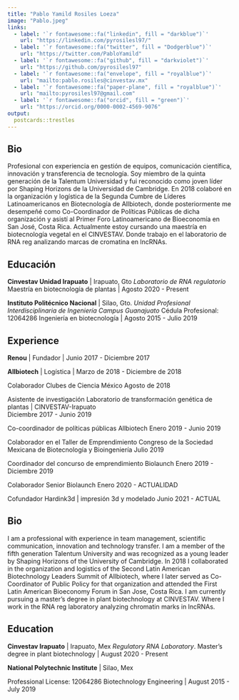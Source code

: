 ```yaml
---
title: "Pablo Yamild Rosiles Loeza"
image: "Pablo.jpeg"
links:
  - label: '`r fontawesome::fa("linkedin", fill = "darkblue")`'
    url: "https://linkedin.com/pyrosilesl97/"
  - label: '`r fontawesome::fa("twitter", fill = "Dodgerblue")`'
    url: "https://twitter.com/PabloYamild"
  - label: '`r fontawesome::fa("github", fill = "darkviolet")`'
    url: "https://github.com/pyrosilesl97"
  - label: '`r fontawesome::fa("envelope", fill = "royalblue")`'
    url: "mailto:pablo.rosiles@cinvestav.mx"
  - label: '`r fontawesome::fa("paper-plane", fill = "royalblue")`'
    url: "mailto:pyrosilesl97@gmail.com"
  - label: '`r fontawesome::fa("orcid", fill = "green")`'
    url: "https://orcid.org/0000-0002-4569-9076"
output:
  postcards::trestles
---
```


## Bio
Profesional con experiencia en gestión de equipos, comunicación científica, innovación y transferencia de tecnología. Soy miembro de la quinta generación de la Talentum Universidad y fui reconocido como joven líder por Shaping Horizons de la Universidad de Cambridge.
En 2018 colaboré en la organización y logística de la Segunda Cumbre de Líderes Latinoamericanos en Biotecnología de Allbiotech, donde posteriormente me desempeñé como Co-Coordinador de Políticas Públicas de dicha organización y asistí al Primer Foro Latinoamericano de Bioeconomía en San José, Costa Rica.
Actualmente estoy cursando una maestría en biotecnología vegetal en el CINVESTAV. Donde trabajo en el laboratorio de RNA reg analizando marcas de cromatina en lncRNAs. 


## Educación

**Cinvestav Unidad Irapuato** | Irapuato, Gto
*Laboratorio de RNA regulatorio*
Maestría en biotecnología de plantas | Agosto 2020 - Present

**Instituto Politécnico Nacional** | Silao, Gto.
*Unidad Profesional Interdisciplinaria de Ingeniería Campus Guanajuato*
Cédula Profesional: 12064286
Ingeniería en biotecnología | Agosto 2015 - Julio 2019

## Experience

**Renou** | Fundador | Junio 2017 - Diciembre 2017

**Allbiotech** | Logística | Marzo de 2018 - Diciembre de 2018

Colaborador 
Clubes de Ciencia México
Agosto de 2018

Asistente de investigación 
Laboratorio de transformación genética de plantas | CINVESTAV-Irapuato  
Diciembre 2017 - Junio 2019

Co-coordinador de políticas públicas 
Allbiotech
Enero 2019 - Junio 2019

Colaborador en el Taller de Emprendimiento
Congreso de la Sociedad Mexicana de Biotecnología y Bioingeniería
Julio 2019

Coordinador del concurso de emprendimiento 
Biolaunch
Enero 2019 - Diciembre 2019

Colaborador Senior 
Biolaunch
Enero 2020 - ACTUALIDAD

Cofundador
Hardink3d | impresión 3d y modelado 
Junio 2021 - ACTUAL


## Bio
I am a professional with experience in team management, scientific communication, innovation and technology transfer. I am a member of the fifth generation Talentum University and was recognized as a young leader by Shaping Horizons of the University of Cambridge.
In 2018 I collaborated in the organization and logistics of the Second Latin American Biotechnology Leaders Summit of Allbiotech, where I later served as Co-Coordinator of Public Policy for that organization and attended the First Latin American Bioeconomy Forum in San Jose, Costa Rica.
I am currently pursuing a master's degree in plant biotechnology at CINVESTAV. Where I work in the RNA reg laboratory analyzing chromatin marks in lncRNAs. 




## Education

**Cinvestav Irapuato** | Irapuato, Mex
*Regulatory RNA Laboratory*.
Master's degree in plant biotechnology | August 2020 - Present

**National Polytechnic Institute** | Silao, Mex

Professional License: 12064286
Biotechnology Engineering | August 2015 - July 2019
